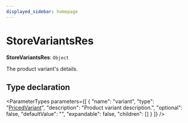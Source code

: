 ```yaml
---
displayed_sidebar: homepage
---
```



# StoreVariantsRes

 **StoreVariantsRes**: `Object`

The product variant's details.

## Type declaration

<ParameterTypes parameters={[
  {
    "name": "variant",
    "type": "[PricedVariant](medusa.PricedVariant.mdx)",
    "description": "Product variant description.",
    "optional": false,
    "defaultValue": "",
    "expandable": false,
    "children": []
  }
]} />

